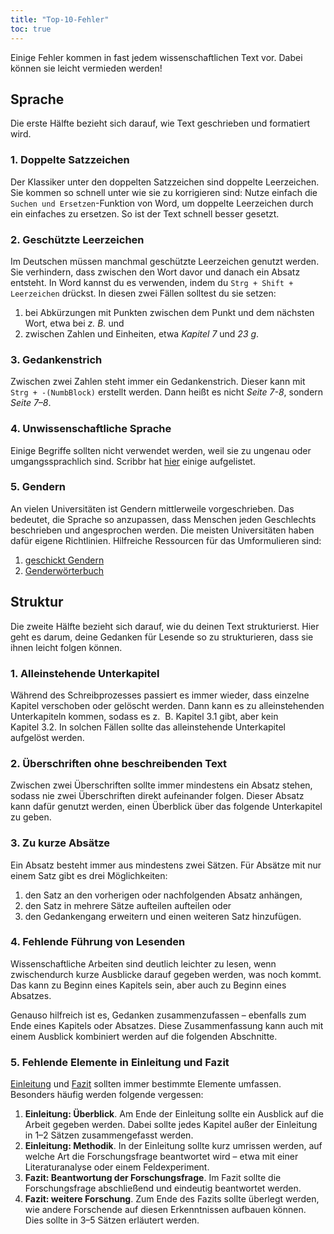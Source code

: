 ```yaml
---
title: "Top-10-Fehler"
toc: true
---
```


Einige Fehler kommen in fast jedem wissenschaftlichen Text vor.
Dabei können sie leicht vermieden werden!

## Sprache

Die erste Hälfte bezieht sich darauf, wie Text geschrieben und formatiert wird.

### 1. Doppelte Satzzeichen

Der Klassiker unter den doppelten Satzzeichen sind doppelte Leerzeichen.
Sie kommen so schnell unter wie sie zu korrigieren sind: Nutze einfach die `Suchen und Ersetzen`-Funktion von Word, um doppelte Leerzeichen durch ein einfaches zu ersetzen.
So ist der Text schnell besser gesetzt.

### 2. Geschützte Leerzeichen

Im Deutschen müssen manchmal geschützte Leerzeichen genutzt werden.
Sie verhindern, dass zwischen den Wort davor und danach ein Absatz entsteht.
In Word kannst du es verwenden, indem du `Strg + Shift + Leerzeichen` drückst.
In diesen zwei Fällen solltest du sie setzen:

1.  bei Abkürzungen mit Punkten zwischen dem Punkt und dem nächsten Wort, etwa bei *z. B.* und
2.  zwischen Zahlen und Einheiten, etwa *Kapitel 7* und *23 g*.

### 3. Gedankenstrich

Zwischen zwei Zahlen steht immer ein Gedankenstrich.
Dieser kann mit `Strg + -(NumbBlock)` erstellt werden.
Dann heißt es nicht *Seite 7-8*, sondern *Seite 7--8*.

### 4. Unwissenschaftliche Sprache

Einige Begriffe sollten nicht verwendet werden, weil sie zu ungenau oder umgangssprachlich sind.
Scribbr hat [hier](https://www.scribbr.de/wissenschaftliches-schreiben/verbotene-woerter-in-einer-abschlussarbeit/) einige aufgelistet.

### 5. Gendern

An vielen Universitäten ist Gendern mittlerweile vorgeschrieben.
Das bedeutet, die Sprache so anzupassen, dass Menschen jeden Geschlechts beschrieben und angesprochen werden.
Die meisten Universitäten haben dafür eigene Richtlinien.
Hilfreiche Ressourcen für das Umformulieren sind:

1.  [geschickt Gendern](https://geschicktgendern.de/)
2.  [Genderwörterbuch](https://www.scribbr.de/gendern/woerterbuch/)

## Struktur

Die zweite Hälfte bezieht sich darauf, wie du deinen Text strukturierst.
Hier geht es darum, deine Gedanken für Lesende so zu strukturieren, dass sie ihnen leicht folgen können.

### 1. Alleinstehende Unterkapitel

Während des Schreibprozesses passiert es immer wieder, dass einzelne Kapitel verschoben oder gelöscht werden.
Dann kann es zu alleinstehenden Unterkapiteln kommen, sodass es z. 
B.
Kapitel 3.1 gibt, aber kein Kapitel 3.2.
In solchen Fällen sollte das alleinstehende Unterkapitel aufgelöst werden.

### 2. Überschriften ohne beschreibenden Text

Zwischen zwei Überschriften sollte immer mindestens ein Absatz stehen, sodass nie zwei Überschriften direkt aufeinander folgen.
Dieser Absatz kann dafür genutzt werden, einen Überblick über das folgende Unterkapitel zu geben.

### 3. Zu kurze Absätze

Ein Absatz besteht immer aus mindestens zwei Sätzen.
Für Absätze mit nur einem Satz gibt es drei Möglichkeiten:

1.  den Satz an den vorherigen oder nachfolgenden Absatz anhängen,
2.  den Satz in mehrere Sätze aufteilen aufteilen oder
3.  den Gedankengang erweitern und einen weiteren Satz hinzufügen.

### 4. Fehlende Führung von Lesenden

Wissenschaftliche Arbeiten sind deutlich leichter zu lesen, wenn zwischendurch kurze Ausblicke darauf gegeben werden, was noch kommt.
Das kann zu Beginn eines Kapitels sein, aber auch zu Beginn eines Absatzes.

Genauso hilfreich ist es, Gedanken zusammenzufassen -- ebenfalls zum Ende eines Kapitels oder Absatzes.
Diese Zusammenfassung kann auch mit einem Ausblick kombiniert werden auf die folgenden Abschnitte.

### 5. Fehlende Elemente in Einleitung und Fazit

[Einleitung](https://www.scribbr.de/aufbau-und-gliederung/einleitung-bachelorarbeit/) und [Fazit](https://www.scribbr.de/aufbau-und-gliederung/fazit-bachelorarbeit/) sollten immer bestimmte Elemente umfassen.
Besonders häufig werden folgende vergessen:

1.    **Einleitung: Überblick**. Am Ende der Einleitung sollte ein Ausblick auf die Arbeit gegeben werden. 
Dabei sollte jedes Kapitel außer der Einleitung in 1--2 Sätzen zusammengefasst werden.
2.    **Einleitung: Methodik**. In der Einleitung sollte kurz umrissen werden, auf welche Art die Forschungsfrage beantwortet wird -- etwa mit einer Literaturanalyse oder einem Feldexperiment.
3.    **Fazit: Beantwortung der Forschungsfrage**. Im Fazit sollte die Forschungsfrage abschließend und eindeutig beantwortet werden.
4.    **Fazit: weitere Forschung**. Zum Ende des Fazits sollte überlegt werden, wie andere Forschende auf diesen Erkenntnissen aufbauen können. Dies sollte in 3--5 Sätzen erläutert werden.
